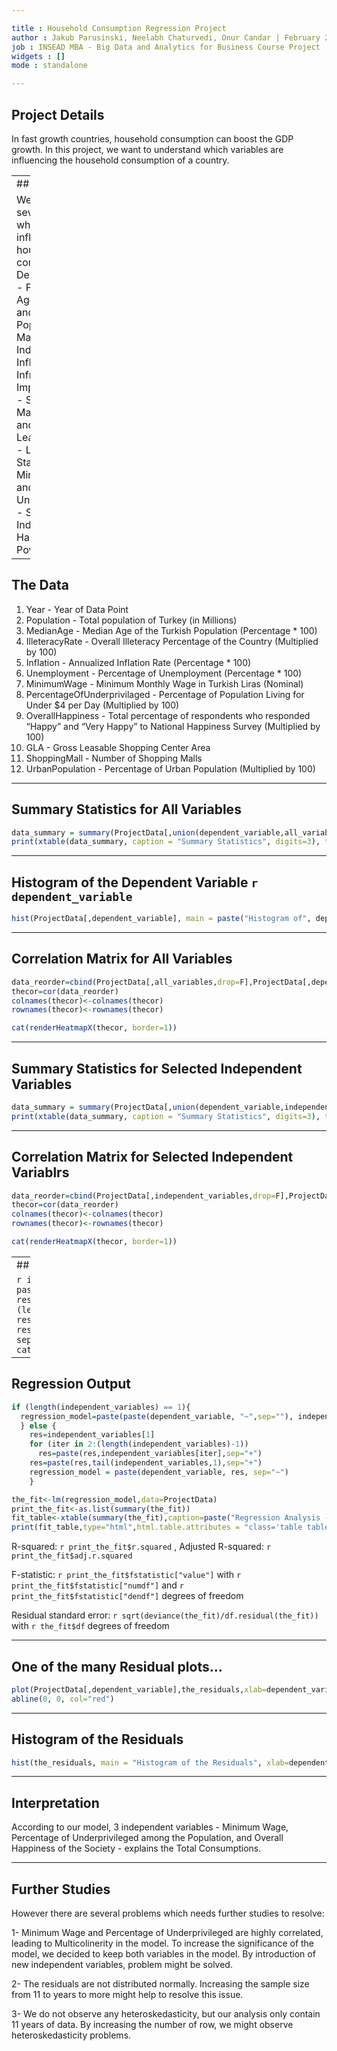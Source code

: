 ```yaml
---

title : Household Consumption Regression Project
author : Jakub Parusinski, Neelabh Chaturvedi, Onur Candar | February 2015
job : INSEAD MBA - Big Data and Analytics for Business Course Project
widgets : []
mode : standalone 

---
```


## Project Details

In fast growth countries, household consumption can boost the GDP growth. In this project, we want to understand which variables are influencing the household consumption of a country.

---
## Drivers

We identified several factor which might influence the household consumption:
- Demographics - Population, Age, Education and Urban Population
- Macroeconomic Indicators - Inflation
- Infrastructure Improvements - Shopping Mall Projects and Gross Leasable Area
- Labor Statistics - Minimum Wage and Unemployment
- Social Indicators - Happiness and Poverty

---

## The Data

1. Year - Year of Data Point
2. Population - Total population of Turkey (in Millions)
3. MedianAge - Median Age of the Turkish Population (Percentage * 100)
4. IlleteracyRate - Overall Illeteracy Percentage of the Country (Multiplied by 100)
5. Inflation - Annualized Inflation Rate (Percentage * 100)
6. Unemployment - Percentage of Unemployment (Percentage * 100)
7. MinimumWage - Minimum Monthly Wage in Turkish Liras (Nominal)
8. PercentageOfUnderprivilaged - Percentage of Population Living for Under $4 per Day (Multiplied by 100)
9. OverallHappiness - Total percentage of respondents who responded "Happy" and "Very Happy" to National Happiness Survey (Multiplied by 100)
10. GLA - Gross Leasable Shopping Center Area
11. ShoppingMall - Number of Shopping Malls
12. UrbanPopulation - Percentage of Urban Population (Multiplied by 100)

---

## Summary Statistics for All Variables

<div class="row">
<div class="col-md-6">
```r
data_summary = summary(ProjectData[,union(dependent_variable,all_variables),drop=F])
print(xtable(data_summary, caption = "Summary Statistics", digits=3), type = "html", html.table.attributes = "class='table table-striped table-hover table-bordered'", caption.placement = "top", comment = FALSE, include.rownames = TRUE)
```
</div>
</div>

---

## Histogram of the Dependent Variable `r dependent_variable`

```r
hist(ProjectData[,dependent_variable], main = paste("Histogram of", dependent_variable, sep=" "), xlab=dependent_variable,breaks = max(5,round(nrow(ProjectData)/5)))
```

---

## Correlation Matrix for All Variables

```r
data_reorder=cbind(ProjectData[,all_variables,drop=F],ProjectData[,dependent_variable,drop=F])
thecor=cor(data_reorder)
colnames(thecor)<-colnames(thecor)
rownames(thecor)<-rownames(thecor)

cat(renderHeatmapX(thecor, border=1))
```

---

## Summary Statistics for Selected Independent Variables

<div class="row">
<div class="col-md-6">
```r
data_summary = summary(ProjectData[,union(dependent_variable,independent_variables),drop=F])
print(xtable(data_summary, caption = "Summary Statistics", digits=3), type = "html", html.table.attributes = "class='table table-striped table-hover table-bordered'", caption.placement = "top", comment = FALSE, include.rownames = TRUE)
```
</div>
</div>

---

## Correlation Matrix for Selected Independent Variablrs

```r
data_reorder=cbind(ProjectData[,independent_variables,drop=F],ProjectData[,dependent_variable,drop=F])
thecor=cor(data_reorder)
colnames(thecor)<-colnames(thecor)
rownames(thecor)<-rownames(thecor)

cat(renderHeatmapX(thecor, border=1))
```

---
## Our Regression Model


```r

if (length(independent_variables) == 1){ 
  regression_model_to_see = paste(dependent_variable, paste("b1",independent_variables,sep="*"), sep=" = ")
  } else {
    res=paste(make_b(1),independent_variables[1], sep="*")
    for (iter in 2:(length(independent_variables)-1))
      res=paste(res,paste(make_b(iter),independent_variables[iter],sep="*"), sep=" + ")
    res=paste(res,paste(make_b(length(independent_variables)),tail(independent_variables,1),sep="*"), sep=" + ")
    regression_model_to_see = paste(dependent_variable, res, sep=" = ")  
    }
cat(regression_model_to_see)
```



---

## Regression Output
```r
if (length(independent_variables) == 1){ 
  regression_model=paste(paste(dependent_variable, "~",sep=""), independent_variables,sep="")
  } else {
    res=independent_variables[1]
    for (iter in 2:(length(independent_variables)-1))
      res=paste(res,independent_variables[iter],sep="+")
    res=paste(res,tail(independent_variables,1),sep="+")
    regression_model = paste(dependent_variable, res, sep="~")  
    }

the_fit<-lm(regression_model,data=ProjectData)
print_the_fit<-as.list(summary(the_fit))
fit_table<-xtable(summary(the_fit),caption=paste("Regression Analysis - Dependent variable",dependent_variable, sep=""))
print(fit_table,type="html",html.table.attributes = "class='table table-striped table-hover table-bordered'",caption.placement="top")
```

R-squared: `r print_the_fit$r.squared` ,  Adjusted R-squared: `r print_the_fit$adj.r.squared` 

F-statistic: `r print_the_fit$fstatistic["value"]` with   `r print_the_fit$fstatistic["numdf"]` and `r print_the_fit$fstatistic["dendf"]` degrees of freedom 

Residual standard error: `r sqrt(deviance(the_fit)/df.residual(the_fit))` with `r the_fit$df` degrees of freedom

---


## One of the many Residual plots...


```r
plot(ProjectData[,dependent_variable],the_residuals,xlab=dependent_variable,ylab="Residuals")
abline(0, 0, col="red")  
```

---

## Histogram of the Residuals


```r
hist(the_residuals, main = "Histogram of the Residuals", xlab=dependent_variable,breaks = max(5,round(length(the_residuals)/5)))
```

---

## Interpretation

According to our model, 3 independent variables - Minimum Wage, Percentage of Underprivileged among the Population, and Overall Happiness of the Society - explains the Total Consumptions. 

---

## Further Studies

However there are several problems which needs further studies to resolve:

1- Minimum Wage and Percentage of Underprivileged are highly correlated, leading to Multicolinerity in the model. To increase the significance of the model, we decided to keep both variables in the model. By introduction of new independent variables, problem might be solved.

2- The residuals are not distributed normally. Increasing the sample size from 11 to years to more might help to resolve this issue.

3- We do not observe any heteroskedasticity, but our analysis only contain 11 years of data. By increasing the number of row, we might observe heteroskedasticity problems.